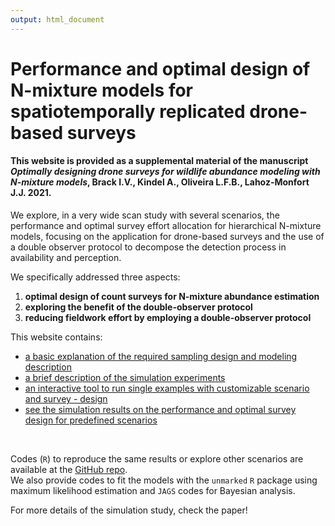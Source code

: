 ```yaml
---
output: html_document
---
```


# Performance and optimal design of N-mixture models for spatiotemporally replicated drone-based surveys


#### This website is provided as a supplemental material of the manuscript *Optimally designing drone surveys for wildlife abundance modeling with N-mixture models*, Brack I.V., Kindel A., Oliveira L.F.B., Lahoz-Monfort J.J. 2021.


We explore, in a very wide scan study with several scenarios, the performance and optimal survey effort allocation for hierarchical N-mixture models, focusing on the application for drone-based surveys and the use of a double observer protocol to decompose the detection process in availability and perception.\

We specifically addressed three aspects:

  1. **optimal design of count surveys for N-mixture abundance estimation**
  2. **exploring the benefit of the double-observer protocol**
  3. **reducing fieldwork effort by employing a double-observer protocol**

This website contains:

- [a basic explanation of the required sampling design and modeling description](designANDmodels.html)
- [a brief description of the simulation experiments](simul_description.html)
- [an interactive tool to run single examples with customizable scenario and survey - design](runExample.html)
- [see the simulation results on the performance and optimal survey design for predefined scenarios](simul_results.html)

\ 

Codes (`R`) to reproduce the same results or explore other scenarios are available at the [GitHub repo](https://github.com/ismaelvbrack/designNmix4droneSurveys).\
We also provide codes to fit the models with the `unmarked` `R` package using maximum likelihood estimation and `JAGS` codes for Bayesian analysis.

For more details of the simulation study, check the paper!



